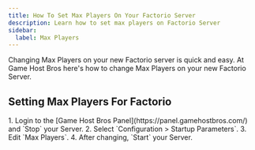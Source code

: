 ```yaml
---
title: How To Set Max Players On Your Factorio Server
description: Learn how to set max players on Factorio Server
sidebar:
  label: Max Players
---
```


Changing Max Players on your new Factorio server is quick and easy. At Game Host Bros here's how to change Max Players on your new Factorio Server.

## Setting Max Players For Factorio

<Steps>
1. Login to the [Game Host Bros Panel](https://panel.gamehostbros.com/) and `Stop` your Server.
2. Select `Configuration > Startup Parameters`.
3. Edit `Max Players`.
4. After changing, `Start` your Server.
</Steps>

